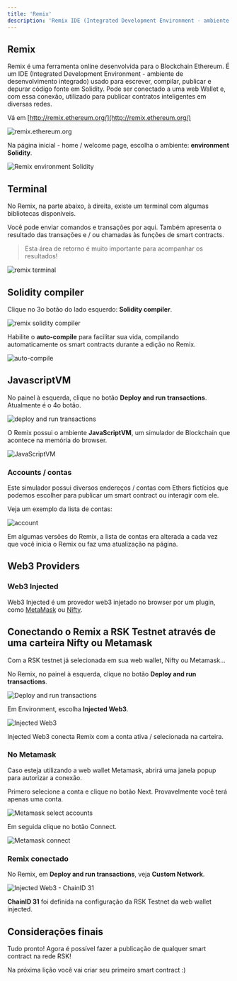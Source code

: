 ---
title: 'Remix'
description: 'Remix IDE (Integrated Development Environment - ambiente de desenvolvimento integrado)'
---

## Remix

Remix é uma ferramenta online desenvolvida para o Blockchain Ethereum.
É um IDE (Integrated Development Environment - ambiente de desenvolvimento integrado) usado para escrever, compilar, publicar e depurar código fonte em Solidity.
Pode ser conectado a uma web Wallet e, com essa conexão, utilizado para publicar contratos inteligentes em diversas redes.

Vá em
[http://remix.ethereum.org/](http://remix.ethereum.org/)

![remix.ethereum.org](/img/courses/dev/02/remix/image-01.png)

Na página inicial - home / welcome page, escolha o ambiente: **environment Solidity**.

![Remix environment Solidity](/img/courses/dev/02/remix/image-02.png)

## Terminal

No Remix, na parte abaixo, à direita, existe um terminal com algumas bibliotecas disponíveis.

Você pode enviar comandos e transações por aqui.
Também apresenta o resultado das transações e / ou chamadas às funções de smart contracts.

> Esta área de retorno é muito importante para acompanhar os resultados!

![remix terminal](/img/courses/dev/02/remix/image-03.png)

## Solidity compiler

Clique no 3o botão do lado esquerdo: **Solidity compiler**.

![remix solidity compiler](/img/courses/dev/02/remix/image-04.png)

Habilite o **auto-compile** para facilitar sua vida, compilando automaticamente os smart contracts durante a edição no Remix.

![auto-compile](/img/courses/dev/02/remix/image-05.png)

## JavascriptVM

No painel à esquerda, clique no botão **Deploy and run transactions**. Atualmente é o 4o botão.

![deploy and run transactions](/img/courses/dev/02/remix/image-10.png)

O Remix possui o ambiente **JavaScriptVM**, um simulador de Blockchain que acontece na memória do browser.

![JavaScriptVM](/img/courses/dev/02/remix/image-11.png)

### Accounts / contas

Este simulador possui diversos endereços / contas com Ethers fictícios que podemos escolher para publicar um smart contract ou interagir com ele.

Veja um exemplo da lista de contas:

![account](/img/courses/dev/02/remix/image-12.png)

Em algumas versões do Remix, a lista de contas era alterada a cada vez que você inicia o Remix ou faz uma atualização na página.

## Web3 Providers

### Web3 Injected

Web3 Injected é um provedor web3 injetado no browser por um plugin, como
[MetaMask](https://metamask.io/) ou [Nifty](https://www.poa.network/for-users/nifty-wallet).

## Conectando o Remix a RSK Testnet através de uma carteira Nifty ou Metamask

Com a RSK testnet já selecionada em sua web wallet, Nifty ou Metamask...

No Remix, no painel à esquerda, clique no botão **Deploy and run transactions**.

![Deploy and run transactions](/img/courses/dev/02/remix/image-13.png)

Em Environment, escolha **Injected Web3**.

![Injected Web3](/img/courses/dev/02/remix/image-14.png)

Injected Web3 conecta Remix com a conta ativa / selecionada na carteira.

### No Metamask

Caso esteja utilizando a web wallet Metamask, abrirá uma janela popup para autorizar a conexão.

Primero selecione a conta e clique no botão Next.
Provavelmente você terá apenas uma conta.

![Metamask select accounts](/img/courses/dev/02/remix/image-15.png)

Em seguida clique no botão Connect.

![Metamask connect](/img/courses/dev/02/remix/image-16.png)

### Remix conectado

No Remix, em **Deploy and run transactions**, veja **Custom Network**.

![Injected Web3 - ChainID 31](/img/courses/dev/02/remix/image-17.png)

**ChainID 31** foi definida na configuração da RSK Testnet da web wallet injected.

## Considerações finais

Tudo pronto! Agora é possível fazer a publicação de qualquer smart contract na rede RSK!

Na próxima lição você vai criar seu primeiro smart contract :)
